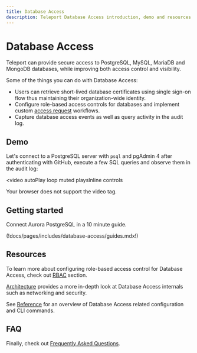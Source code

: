 ```yaml
---
title: Database Access
description: Teleport Database Access introduction, demo and resources.
---
```


# Database Access

Teleport can provide secure access to PostgreSQL, MySQL, MariaDB and MongoDB databases,
while improving both access control and visibility.

Some of the things you can do with Database Access:

- Users can retrieve short-lived database certificates using single sign-on
  flow thus maintaining their organization-wide identity.
- Configure role-based access controls for databases and implement custom
  [access request](../enterprise/workflow/index.mdx) workflows.
- Capture database access events as well as query activity in the audit log.

## Demo

Let's connect to a PostgreSQL server with `psql` and pgAdmin 4 after authenticating
with GitHub, execute a few SQL queries and observe them in the audit log:

<video
  autoPlay
  loop
  muted
  playsInline
  controls
>
  <source
    src="../../img/database-access/dbaccessdemo.mp4"
    type="video/mp4"
  />

  <source
    src="../../img/database-access/dbaccessdemo.mp4"
    type="video/webm"
  />

  Your browser does not support the video tag.
</video>

## Getting started

<TileSet>
  <Tile icon="database" title="Getting started" href="./getting-started.mdx">
    Connect Aurora PostgreSQL in a 10 minute guide.
  </Tile>
</TileSet>

(!docs/pages/includes/database-access/guides.mdx!)

## Resources

To learn more about configuring role-based access control for Database Access,
check out [RBAC](./rbac.mdx) section.

[Architecture](./architecture.mdx) provides a more in-depth
look at Database Access internals such as networking and security.

See [Reference](./reference.mdx) for an overview of
Database Access related configuration and CLI commands.

## FAQ

Finally, check out [Frequently Asked Questions](./faq.mdx).
